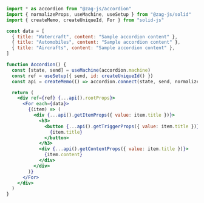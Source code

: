 ```jsx
import * as accordion from "@zag-js/accordion"
import { normalizeProps, useMachine, useSetup } from "@zag-js/solid"
import { createMemo, createUniqueId, For } from "solid-js"

const data = [
  { title: "Watercraft", content: "Sample accordion content" },
  { title: "Automobiles", content: "Sample accordion content" },
  { title: "Aircrafts", content: "Sample accordion content" },
]

function Accordion() {
  const [state, send] = useMachine(accordion.machine)
  const ref = useSetup({ send, id: createUniqueId() })
  const api = createMemo(() => accordion.connect(state, send, normalizeProps))

  return (
    <div ref={ref} {...api().rootProps}>
      <For each={data}>
        {(item) => (
          <div {...api().getItemProps({ value: item.title })}>
            <h3>
              <button {...api().getTriggerProps({ value: item.title })}>
                {item.title}
              </button>
            </h3>
            <div {...api().getContentProps({ value: item.title })}>
              {item.content}
            </div>
          </div>
        )}
      </For>
    </div>
  )
}
```
